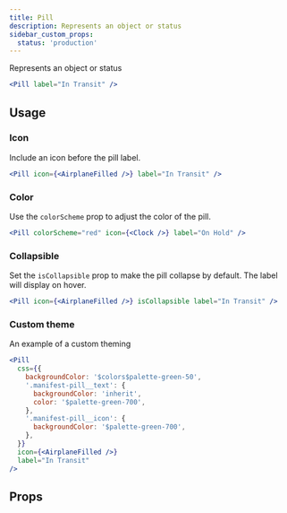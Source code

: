 ```yaml
---
title: Pill
description: Represents an object or status
sidebar_custom_props:
  status: 'production'
---
```


Represents an object or status

```jsx live
<Pill label="In Transit" />
```

## Usage

### Icon

Include an icon before the pill label.

```jsx live
<Pill icon={<AirplaneFilled />} label="In Transit" />
```

### Color

Use the `colorScheme` prop to adjust the color of the pill.

```jsx live
<Pill colorScheme="red" icon={<Clock />} label="On Hold" />
```

### Collapsible

Set the `isCollapsible` prop to make the pill collapse by default. The label will display on hover.

```jsx live
<Pill icon={<AirplaneFilled />} isCollapsible label="In Transit" />
```

### Custom theme

An example of a custom theming

```jsx live
<Pill
  css={{
    backgroundColor: '$colors$palette-green-50',
    '.manifest-pill__text': {
      backgroundColor: 'inherit',
      color: '$palette-green-700',
    },
    '.manifest-pill__icon': {
      backgroundColor: '$palette-green-700',
    },
  }}
  icon={<AirplaneFilled />}
  label="In Transit"
/>
```

## Props

<PropsTable component="Pill" />
